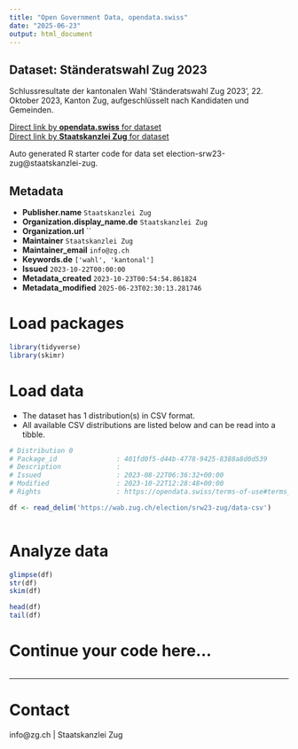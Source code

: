 ```yaml
---
title: "Open Government Data, opendata.swiss"
date: "2025-06-23"
output: html_document
---
```


## Dataset: Ständeratswahl Zug 2023

Schlussresultate der kantonalen Wahl 'Ständeratswahl Zug 2023', 22. Oktober 2023, Kanton Zug, aufgeschlüsselt nach Kandidaten und Gemeinden.

[Direct link by **opendata.swiss** for dataset](https://opendata.swiss/de/dataset/standeratswahl-zug-2023)<br>
[Direct link by **Staatskanzlei Zug** for dataset](https://wab.zug.ch/election/srw23-zug/data)

Auto generated R starter code for data set election-srw23-zug@staatskanzlei-zug.

## Metadata

- **Publisher.name** `Staatskanzlei Zug`
- **Organization.display_name.de** `Staatskanzlei Zug`
- **Organization.url** ``
- **Maintainer** `Staatskanzlei Zug`
- **Maintainer_email** `info@zg.ch`
- **Keywords.de** `['wahl', 'kantonal']`
- **Issued** `2023-10-22T00:00:00`
- **Metadata_created** `2023-10-23T00:54:54.861824`
- **Metadata_modified** `2025-06-23T02:30:13.281746`


# Load packages

```r

library(tidyverse)
library(skimr)

```

# Load data

-   The dataset has 1 distribution(s) in CSV format.
-   All available CSV distributions are listed below and can be read into a tibble.

```r

# Distribution 0
# Package_id               : 401fd0f5-d44b-4778-9425-8388a8d0d539
# Description              : 
# Issued                   : 2023-08-22T06:36:32+00:00
# Modified                 : 2023-10-22T12:28:48+00:00
# Rights                   : https://opendata.swiss/terms-of-use#terms_by

df <- read_delim('https://wab.zug.ch/election/srw23-zug/data-csv')



```

# Analyze data

```r

glimpse(df)
str(df)
skim(df)

head(df)
tail(df)

```

# Continue your code here...

```r

```

------------------------------------------------------------------------

# Contact

info@zg.ch | Staatskanzlei Zug
